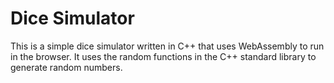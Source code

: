 
# Dice Simulator

This is a simple dice simulator written in C++ that uses WebAssembly to run in the browser. It uses the random functions in the C++ standard library to generate random numbers.

<Content />
